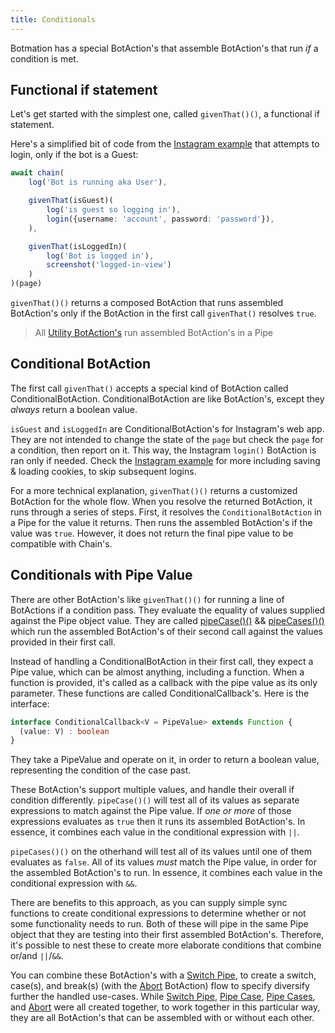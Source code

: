 ---
title: Conditionals
---

Botmation has a special BotAction's that assemble BotAction's that run *if* a condition is met.

## Functional if statement

Let's get started with the simplest one, called `givenThat()()`, a functional if statement.

Here's a simplified bit of code from the [Instagram example](https://github.com/mrWh1te/Botmation/tree/master/src/examples/instagram.ts) that attempts to login, only if the bot is a Guest:

```typescript
await chain(
    log('Bot is running aka User'),

    givenThat(isGuest)(
        log('is guest so logging in'),
        login({username: 'account', password: 'password'}),
    ),

    givenThat(isLoggedIn)(
        log('Bot is logged in'),
        screenshot('logged-in-view')
    )
)(page)
```

`givenThat()()` returns a composed BotAction that runs assembled BotAction's only if the BotAction in the first call `givenThat()` resolves `true`.

> All [Utility BotAction's](/api/utilities) run assembled BotAction's in a Pipe

## Conditional BotAction

The first call `givenThat()` accepts a special kind of BotAction called ConditionalBotAction. ConditionalBotAction are like BotAction's, except they *always* return a boolean value.

`isGuest` and `isLoggedIn` are ConditionalBotAction's for Instagram's web app. They are not intended to change the state of the `page` but check the `page` for a condition, then report on it. This way, the Instagram `login()` BotAction is ran only if needed. Check the [Instagram example](https://github.com/mrWh1te/Botmation/tree/master/src/examples/instagram.ts) for more including saving & loading cookies, to skip subsequent logins.

For a more technical explanation, `givenThat()()` returns a customized BotAction for the whole flow. When you resolve the returned BotAction, it runs through a series of steps. First, it resolves the `ConditionalBotAction` in a Pipe for the value it returns. Then runs the assembled BotAction's if the value was `true`. However, it does not return the final pipe value to be compatible with Chain's.

## Conditionals with Pipe Value

There are other BotAction's like `givenThat()()` for running a line of BotActions if a condition pass. They evaluate the equality of values supplied against the Pipe object value. They are called [pipeCase()()](/api/pipe#pipe-case) && [pipeCases()()](/api/pipe#pipe-cases) which run the assembled BotAction's of their second call against the values provided in their first call.

Instead of handling a ConditionalBotAction in their first call, they expect a Pipe value, which can be almost anything, including a function. When a function is provided, it's called as a callback with the pipe value as its only parameter. These functions are called ConditionalCallback's. Here is the interface:

```typescript
interface ConditionalCallback<V = PipeValue> extends Function {
  (value: V) : boolean
}
```

They take a PipeValue and operate on it, in order to return a boolean value, representing the condition of the case past.

These BotAction's support multiple values, and handle their overall if condition differently. `pipeCase()()` will test all of its values as separate expressions to match against the Pipe value. If *one or more* of those expressions evaluates as `true` then it runs its assembled BotAction's. In essence, it combines each value in the conditional expression with `||`.

`pipeCases()()` on the otherhand will test all of its values until one of them evaluates as `false`. All of its values *must* match the Pipe value, in order for the assembled BotAction's to run. In essence, it combines each value in the conditional expression with `&&`.

There are benefits to this approach, as you can supply simple sync functions to create conditional expressions to determine whether or not some functionality needs to run. Both of these will pipe in the same Pipe object that they are testing into their first assembled BotAction's. Therefore, it's possible to nest these to create more elaborate conditions that combine or/and `||`/`&&`. 

You can combine these BotAction's with a [Switch Pipe](/api/assembly-lines#switch-pipe), to create a switch, case(s), and break(s) (with the [Abort](/api/abort#abort) BotAction) flow to specify diversify further the handled use-cases. While [Switch Pipe](/api/assembly-lines#switch-pipe), [Pipe Case](/api/pipe#pipe-case), [Pipe Cases](/api/pipe#pipe-cases), and [Abort](/api/abort#abort) were all created together, to work together in this particular way, they are all BotAction's that can be assembled with or without each other.